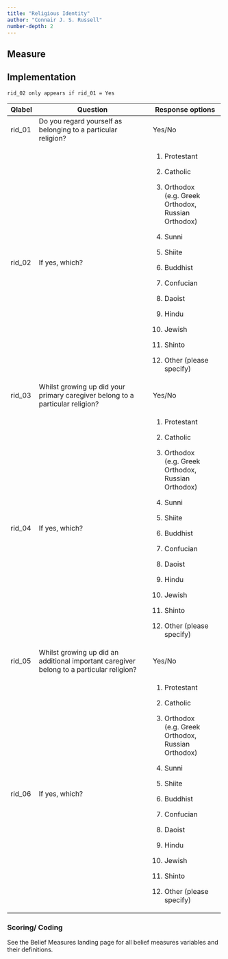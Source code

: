 ```yaml
---
title: "Religious Identity"
author: "Connair J. S. Russell"
number-depth: 2
---
```


## Measure

## Implementation

`rid_02 only appears if rid_01 = Yes`

+-------------+------------------------------------------------------------------------------------------+------------------------------------------------------+
| Qlabel      | Question                                                                                 | Response options                                     |
+=============+==========================================================================================+======================================================+
| rid_01      | Do you regard yourself as belonging to a particular religion?                            | Yes/No                                               |
+-------------+------------------------------------------------------------------------------------------+------------------------------------------------------+
| rid_02      | If yes, which?                                                                           | 1.  Protestant                                       |
|             |                                                                                          |                                                      |
|             |                                                                                          | 2.  Catholic                                         |
|             |                                                                                          |                                                      |
|             |                                                                                          | 3.  Orthodox (e.g. Greek Orthodox, Russian Orthodox) |
|             |                                                                                          |                                                      |
|             |                                                                                          | 4.  Sunni                                            |
|             |                                                                                          |                                                      |
|             |                                                                                          | 5.  Shiite                                           |
|             |                                                                                          |                                                      |
|             |                                                                                          | 6.  Buddhist                                         |
|             |                                                                                          |                                                      |
|             |                                                                                          | 7.  Confucian                                        |
|             |                                                                                          |                                                      |
|             |                                                                                          | 8.  Daoist                                           |
|             |                                                                                          |                                                      |
|             |                                                                                          | 9.  Hindu                                            |
|             |                                                                                          |                                                      |
|             |                                                                                          | 10. Jewish                                           |
|             |                                                                                          |                                                      |
|             |                                                                                          | 11. Shinto                                           |
|             |                                                                                          |                                                      |
|             |                                                                                          | 12. Other (please specify)                           |
+-------------+------------------------------------------------------------------------------------------+------------------------------------------------------+
| rid_03      | Whilst growing up did your primary caregiver belong to a particular religion?            | Yes/No                                               |
+-------------+------------------------------------------------------------------------------------------+------------------------------------------------------+
| rid_04      | If yes, which?                                                                           | 1.  Protestant                                       |
|             |                                                                                          |                                                      |
|             |                                                                                          | 2.  Catholic                                         |
|             |                                                                                          |                                                      |
|             |                                                                                          | 3.  Orthodox (e.g. Greek Orthodox, Russian Orthodox) |
|             |                                                                                          |                                                      |
|             |                                                                                          | 4.  Sunni                                            |
|             |                                                                                          |                                                      |
|             |                                                                                          | 5.  Shiite                                           |
|             |                                                                                          |                                                      |
|             |                                                                                          | 6.  Buddhist                                         |
|             |                                                                                          |                                                      |
|             |                                                                                          | 7.  Confucian                                        |
|             |                                                                                          |                                                      |
|             |                                                                                          | 8.  Daoist                                           |
|             |                                                                                          |                                                      |
|             |                                                                                          | 9.  Hindu                                            |
|             |                                                                                          |                                                      |
|             |                                                                                          | 10. Jewish                                           |
|             |                                                                                          |                                                      |
|             |                                                                                          | 11. Shinto                                           |
|             |                                                                                          |                                                      |
|             |                                                                                          | 12. Other (please specify)                           |
+-------------+------------------------------------------------------------------------------------------+------------------------------------------------------+
| rid_05      | Whilst growing up did an additional important caregiver belong to a particular religion? | Yes/No                                               |
+-------------+------------------------------------------------------------------------------------------+------------------------------------------------------+
| rid_06      | If yes, which?                                                                           | 1.  Protestant                                       |
|             |                                                                                          |                                                      |
|             |                                                                                          | 2.  Catholic                                         |
|             |                                                                                          |                                                      |
|             |                                                                                          | 3.  Orthodox (e.g. Greek Orthodox, Russian Orthodox) |
|             |                                                                                          |                                                      |
|             |                                                                                          | 4.  Sunni                                            |
|             |                                                                                          |                                                      |
|             |                                                                                          | 5.  Shiite                                           |
|             |                                                                                          |                                                      |
|             |                                                                                          | 6.  Buddhist                                         |
|             |                                                                                          |                                                      |
|             |                                                                                          | 7.  Confucian                                        |
|             |                                                                                          |                                                      |
|             |                                                                                          | 8.  Daoist                                           |
|             |                                                                                          |                                                      |
|             |                                                                                          | 9.  Hindu                                            |
|             |                                                                                          |                                                      |
|             |                                                                                          | 10. Jewish                                           |
|             |                                                                                          |                                                      |
|             |                                                                                          | 11. Shinto                                           |
|             |                                                                                          |                                                      |
|             |                                                                                          | 12. Other (please specify)                           |
+-------------+------------------------------------------------------------------------------------------+------------------------------------------------------+

### Scoring/ Coding

See the Belief Measures landing page for all belief measures variables and their definitions.

## 
